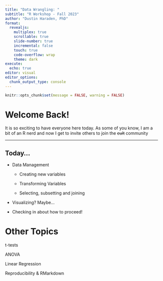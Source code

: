 ```yaml
---
title: "Data Wrangling: "
subtitle: "R Workshop - Fall 2023"
author: "Dustin Haraden, PhD"
format: 
  revealjs:
    multiplex: true
    scrollable: true
    slide-number: true
    incremental: false
    touch: true
    code-overflow: wrap
    theme: dark
execute: 
  echo: true
editor: visual
editor_options: 
  chunk_output_type: console
---
```


```r
knitr::opts_chunk$set(message = FALSE, warning = FALSE)
```

# Welcome Back!

It is so exciting to have everyone here today. As some of you know, I am a bit of an R nerd and now I get to invite others to join the ~~cult~~ community

------------------------------------------------------------------------

## Today...

-   Data Management

    -   Creating new variables

    -   Transforming Variables

    -   Selecting, subsetting and joining

-   Visualizing? Maybe...

-   Checking in about how to proceed!

# Other Topics

t-tests

ANOVA

Linear Regression

Reproducibility & RMarkdown
